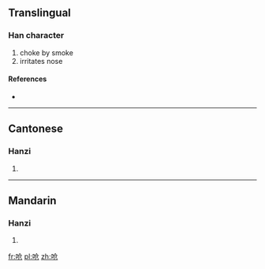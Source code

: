 {{also|嗆}}
==Translingual==

===Han character===
{{Han char|rn=30|rad=口|as=04|sn=7|four=|canj=口人尸山 (ROSU)}}

# choke by smoke
# irritates nose

====References====
* {{Han ref|kx=0181.191|hdz=10592.060|uh=545B|ud=21595}}

----

==Cantonese==

===Hanzi===
{{yue-hanzi|jyut=|y=cheung1|tra=嗆}}

# {{defn|Cantonese|sort=口04}}

----

==Mandarin==

===Hanzi===
{{cmn-hanzi|tra=嗆|pin=[[qiāng]] ([[qiang1]]), [[qiàng]] ([[qiang4]])|wg=ch'iang<sup>1</sup>, ch'iang<sup>4</sup>}}

# {{defn|Mandarin|sort=口04}}

[[fr:呛]]
[[pl:呛]]
[[zh:呛]]